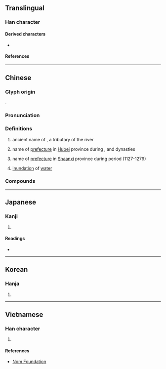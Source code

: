 {{character info}}
==Translingual==

===Han character===
{{Han char|rn=85|rad=水|as=04|sn=7|four=31127|canj=EMLS|ids=⿰氵丏}}

====Derived characters====
* {{l|mul|[[𢚽]], [[𫦇]]}}

====References====
{{Han ref|kx=0611.160|dkj=17207|dj=1004.060|hdz=31560.020|uh=6C94}}

----

==Chinese==
{{zh-forms}}
{{zh-wp|zh:漢江 (中國)|en:Han River (Hubei)}}
{{zh-wp|zh:沔州}}

===Glyph origin===
{{Han etym}}
{{Han compound|氵|丏|c1=s|c2=p|t1=water|ls=psc}}.

===Pronunciation===
{{zh-pron
|m=miǎn
|c=min5
|mn=bián
|mc=y
|oc=y
|cat=pn,a
}}

===Definitions===
{{zh-hanzi}}

# {{zh-div|水}} ancient name of {{w|Han River (Hubei)|Han river}}, a tributary of the {{w|Yangtze}} river
# {{zh-div|州}} {{lb|zh|historical}} name of [[prefecture]] in [[Hubei]] province during {{w|Western Wei}}, {{w|Sui dynasty|Sui}} and {{w|Tang dynasty|Tang}} dynasties
# {{zh-div|州}} {{lb|zh|historical}} name of [[prefecture]] in [[Shaanxi]] province during {{w|Song_dynasty#Southern_Song,_1127–1279|Southern Song}} period (1127-1279)
# {{lb|zh|archaic}} [[inundation]] of [[water]]

===Compounds===
{{zh-der|沔水|沔沔|流沔|渺沔|湛沔|沔陽|沔城}}

----

==Japanese==

===Kanji===
{{ja-kanji|grade=|rs=水04}}

# {{rfdef|ja|sort=水04}}

====Readings====
* {{ja-readings|on=[[べん]] (ben), [[めん]] (men), [[びん]] (bin), [[みん]] (min)|kun=}}

----

==Korean==

===Hanja===
{{ko-hanja|hangeul=면|eumhun=|rv=myeon|mr=myŏn|y=myen}}

# {{rfdef|ko|sort=水04}}

----

==Vietnamese==

===Han character===
{{vi-hantu|rs=水04|[[miền]], [[miện]], [[miên]]}}

# {{rfdef|vi|sort=水04}}

====References====
* [http://nomfoundation.org/common/nom_details.php?codepoint=6C94 Nom Foundation]